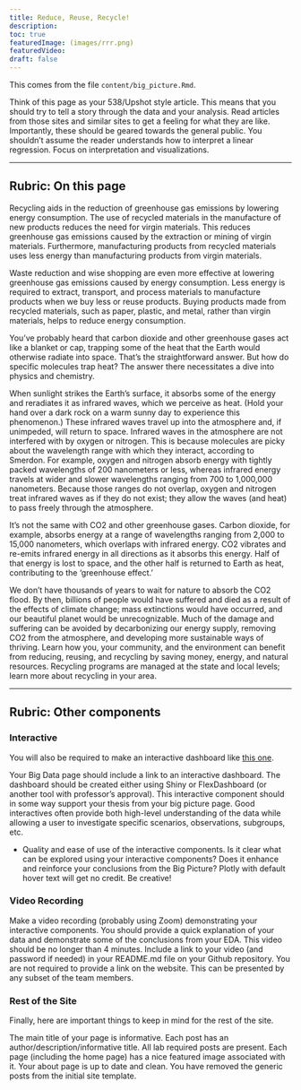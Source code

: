 ```yaml
---
title: Reduce, Reuse, Recycle!
description:
toc: true
featuredImage: (images/rrr.png)
featuredVideo:
draft: false
---
```


This comes from the file `content/big_picture.Rmd`.

Think of this page as your 538/Upshot style article. This means that you should try to tell a story through the data and your analysis. Read articles from those sites and similar sites to get a feeling for what they are like. Importantly, these should be geared towards the general public. You shouldn't assume the reader understands how to interpret a linear regression. Focus on interpretation and visualizations.

---

## Rubric: On this page

Recycling aids in the reduction of greenhouse gas emissions by lowering energy consumption. The use of recycled materials in the manufacture of new products reduces the need for virgin materials. This reduces greenhouse gas emissions caused by the extraction or mining of virgin materials. Furthermore, manufacturing products from recycled materials uses less energy than manufacturing products from virgin materials.

Waste reduction and wise shopping are even more effective at lowering greenhouse gas emissions caused by energy consumption. Less energy is required to extract, transport, and process materials to manufacture products when we buy less or reuse products. Buying products made from recycled materials, such as paper, plastic, and metal, rather than virgin materials, helps to reduce energy consumption.

You've probably heard that carbon dioxide and other greenhouse gases act like a blanket or cap, trapping some of the heat that the Earth would otherwise radiate into space. That's the straightforward answer. But how do specific molecules trap heat? The answer there necessitates a dive into physics and chemistry.

When sunlight strikes the Earth's surface, it absorbs some of the energy and reradiates it as infrared waves, which we perceive as heat. (Hold your hand over a dark rock on a warm sunny day to experience this phenomenon.) These infrared waves travel up into the atmosphere and, if unimpeded, will return to space.
Infrared waves in the atmosphere are not interfered with by oxygen or nitrogen. This is because molecules are picky about the wavelength range with which they interact, according to Smerdon. For example, oxygen and nitrogen absorb energy with tightly packed wavelengths of 200 nanometers or less, whereas infrared energy travels at wider and slower wavelengths ranging from 700 to 1,000,000 nanometers. Because those ranges do not overlap, oxygen and nitrogen treat infrared waves as if they do not exist; they allow the waves (and heat) to pass freely through the atmosphere.

It's not the same with CO2 and other greenhouse gases. Carbon dioxide, for example, absorbs energy at a range of wavelengths ranging from 2,000 to 15,000 nanometers, which overlaps with infrared energy. CO2 vibrates and re-emits infrared energy in all directions as it absorbs this energy. Half of that energy is lost to space, and the other half is returned to Earth as heat, contributing to the 'greenhouse effect.'

We don't have thousands of years to wait for nature to absorb the CO2 flood. By then, billions of people would have suffered and died as a result of the effects of climate change; mass extinctions would have occurred, and our beautiful planet would be unrecognizable. Much of the damage and suffering can be avoided by decarbonizing our energy supply, removing CO2 from the atmosphere, and developing more sustainable ways of thriving. Learn how you, your community, and the environment can benefit from reducing, reusing, and recycling by saving money, energy, and natural resources. Recycling programs are managed at the state and local levels; learn more about recycling in your area.


---

## Rubric: Other components

### Interactive

You will also be required to make an interactive dashboard like [this one](/flex/flex.html).

Your Big Data page should include a link to an interactive dashboard. The dashboard should be created either using Shiny or FlexDashboard (or another tool with professor's approval). This interactive component should in some way support your thesis from your big picture page. Good interactives often provide both high-level understanding of the data while allowing a user to investigate specific scenarios, observations, subgroups, etc.

* Quality and ease of use of the interactive components.
Is it clear what can be explored using your interactive components?
Does it enhance and reinforce your conclusions from the Big Picture?
Plotly with default hover text will get no credit. Be creative!


### Video Recording

Make a video recording (probably using Zoom) demonstrating your interactive components.
You should provide a quick explanation of your data and demonstrate some of the conclusions from your EDA.
This video should be no longer than 4 minutes.
Include a link to your video (and password if needed) in your README.md file on your Github repository. You are not required to provide a link on the website.
This can be presented by any subset of the team members.


### Rest of the Site

Finally, here are important things to keep in mind for the rest of the site. 

The main title of your page is informative.
Each post has an author/description/informative title.
All lab required posts are present.
Each page (including the home page) has a nice featured image associated with it.
Your about page is up to date and clean.
You have removed the generic posts from the initial site template.



